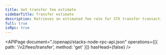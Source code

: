 ```yaml
---
title: Get transfer fee estimate
sidebarTitle: Transfer estimate
description: Retrieves an estimated fee rate for STX transfer transactions.
full: true
isRpc: true
---
```


<APIPage
  document="./openapi/stacks-node-rpc-api.json"
  operations={[{ path: '/v2/fees/transfer', method: 'get' }]}
  hasHead={false}
/>